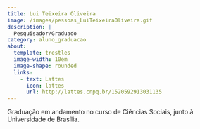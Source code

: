 ```yaml
---
title: Lui Teixeira Oliveira
image: /images/pessoas_LuiTeixeiraOliveira.gif
description: |
  Pesquisador/Graduado
category: aluno_graduacao
about:
  template: trestles
  image-width: 10em
  image-shape: rounded
  links:
    - text: Lattes
      icon: lattes
      url: http://lattes.cnpq.br/1520592913031135
---
```


Graduação em andamento no curso de Ciências Sociais, junto à Universidade de Brasília.

<!-- Google tag (gtag.js) -->
<script async src="https://www.googletagmanager.com/gtag/js?id=G-GB2MGT95N0"></script>
<script>
  window.dataLayer = window.dataLayer || [];
  function gtag(){dataLayer.push(arguments);}
  gtag('js', new Date());

  gtag('config', 'G-GB2MGT95N0');
</script>